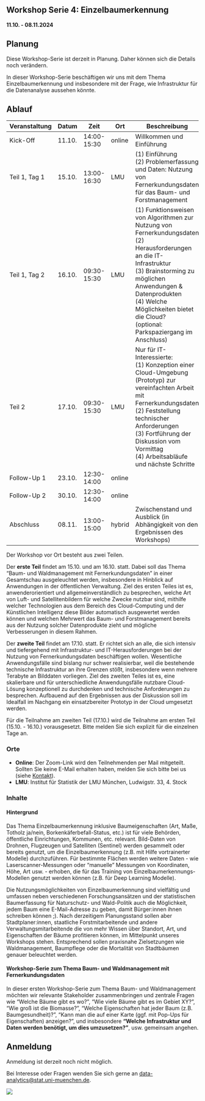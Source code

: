 ## Workshop Serie 4: Einzelbaumerkennung {.unnumbered}

**11.10. - 08.11.2024**

::: {.callout-note}
## Planung
Diese Workshop-Serie ist derzeit in Planung. Daher können sich die Details noch verändern.
:::

In dieser Workshop-Serie beschäftigen wir uns mit dem Thema Einzelbaumerkennung und insbesondere mit der Frage, wie Infrastruktur für die Datenanalyse aussehen könnte.

## Ablauf

| Veranstaltung       | Datum     | Zeit          | Ort      | Beschreibung                                                                                                                                                                                                                      |
|---------------------|-----------|---------------|----------|--------------------------------------------------------------------------------------------------------------------------------------------------------------------------------------------------------------------------------------|
| Kick-Off            | 11.10.    | 14:00-15:30    | online   | Willkommen und Einführung                                                                                                                                                                                                      |
| Teil 1, Tag 1       | 15.10.    | 13:00-16:30    | LMU      | (1) Einführung<br>(2) Problemerfassung und Daten: Nutzung von Fernerkundungsdaten für das Baum- und Forstmanagement                                                                                                                   |
| Teil 1, Tag 2       | 16.10.    | 09:30-15:30    | LMU      | (1) Funktionsweisen von Algorithmen zur Nutzung von Fernerkundungsdaten<br>(2) Herausforderungen an die IT-Infrastruktur<br>(3) Brainstorming zu möglichen Anwendungen & Datenprodukten<br>(4) Welche Möglichkeiten bietet die Cloud?<br>(optional: Parkspaziergang im Anschluss) |
| Teil 2              | 17.10.    | 09:30-15:30    | LMU      | Nur für IT-Interessierte:<br>  (1) Konzeption einer Cloud-Umgebung (Prototyp) zur vereinfachten Arbeit mit Fernerkundungsdaten<br>  (2) Feststellung technischer Anforderungen<br>  (3) Fortführung der Diskussion vom Vormittag<br>  (4) Arbeitsabläufe und nächste Schritte |
| Follow-Up 1         | 23.10.    | 12:30-14:00    | online   |                                                                                                                                                                                                                                      |
| Follow-Up 2         | 30.10.    | 12:30-14:00    | online   |                                                                                                                                                                                                                                      |
| Abschluss           | 08.11.    | 13:00-15:00    | hybrid   | Zwischenstand und Ausblick (in Abhängigkeit von den Ergebnissen des Workshops)                                                                                                                                                 |




Der Workshop vor Ort besteht aus zwei Teilen.

Der **erste Teil** findet am 15.10. und am 16.10. statt. Dabei soll das Thema “Baum- und Waldmanagement mit Fernerkundungsdaten” in einer Gesamtschau ausgeleuchtet werden, insbesondere in Hinblick auf Anwendungen in der öffentlichen Verwaltung. Ziel des ersten Teiles ist es, anwenderorientiert und allgemeinverständlich zu besprechen,
welche Art von Luft- und Satellitenbildern für welche Zwecke nutzbar sind,
mithilfe welcher Technologien aus dem Bereich des Cloud-Computing und der Künstlichen Intelligenz diese Bilder automatisch ausgewertet werden können und
welchen Mehrwert das Baum- und Forstmanagement bereits aus der Nutzung solcher Datenprodukte zieht und mögliche Verbesserungen in diesem Rahmen.

Der **zweite Teil** findet am 17.10. statt. Er richtet sich an alle, die sich intensiv und tiefergehend mit Infrastruktur- und IT-Herausforderungen bei der Nutzung von Fernerkundungsdaten beschäftigen wollen. Wesentliche Anwendungsfälle sind bislang nur schwer realisierbar, weil die bestehende technische Infrastruktur an ihre Grenzen stößt, insbesondere wenn mehrere Terabyte an Bilddaten vorliegen. Ziel des zweiten Teiles ist es,
eine skalierbare und für unterschiedliche Anwendungsfälle nutzbare Cloud-Lösung konzeptionell zu durchdenken und technische Anforderungen zu besprechen.
Aufbauend auf den Ergebnissen aus der Diskussion soll im Idealfall im Nachgang ein einsatzbereiter Prototyp in der Cloud umgesetzt werden.

Für die Teilnahme am zweiten Teil (17.10.) wird die Teilnahme am ersten Teil (15.10. - 16.10.) vorausgesetzt. Bitte melden Sie sich explizit für die einzelnen Tage an.


### Orte

- **Online**: Der Zoom-Link wird den Teilnehmenden per Mail mitgeteilt. Sollten Sie keine E-Mail erhalten haben, melden Sie sich bitte bei us (siehe [Kontakt](kontakt.html)).
- **LMU**: Institut für Statistik der LMU München, Ludwigstr. 33, 4. Stock

### Inhalte

#### Hintergrund
Das Thema Einzelbaumerkennung inklusive Baumeigenschaften (Art, Maße, Totholz ja/nein, Borkenkäferbefall-Status, etc.) ist für viele Behörden, öffentliche Einrichtungen, Kommunen, etc. relevant. 
Bild-Daten von Drohnen, Flugzeugen und Satelliten (Sentinel) werden gesammelt oder bereits genutzt, um die Einzelbaumerkennung (z.B. mit Hilfe vortrainerter Modelle) durchzuführen. Für bestimmte Flächen werden weitere Daten - wie Laserscanner-Messungen oder “manuelle” Messungen von Koordinaten, Höhe, Art usw. - erhoben, die für das Training von Einzelbaumerkennungs-Modellen genutzt werden können (z.B. für Deep Learning Modelle).

Die Nutzungsmöglichkeiten von Einzelbaumerkennung sind vielfältig und umfassen neben verschiedenen Forschungsansätzen und der statistischen Baumerfassung für Naturschutz- und Wald-Politik auch die Möglichkeit, jedem Baum eine E-Mail-Adresse zu geben, damit Bürger:innen ihnen schreiben können ;). Nach derzeitigem Planungsstand sollen aber Stadtplaner:innen, staatliche Forstmitarbeitende und andere Verwaltungsmitarbeitende die von mehr Wissen über Standort, Art, und Eigenschaften der Bäume profitieren können, im Mittelpunkt unseres Workshops stehen. Entsprechend sollen praxisnahe Zielsetzungen wie Waldmanagement, Baumpflege oder die Mortalität von Stadtbäumen genauer beleuchtet werden.


#### Workshop-Serie zum Thema Baum- und Waldmanagement mit Fernerkundungsdaten
In dieser ersten Workshop-Serie zum Thema Baum- und Waldmanagement möchten wir relevante Stakeholder zusammenbringen und zentrale Fragen wie “Welche Bäume gibt es wo?”, “Wie viele Bäume gibt es im Gebiet XY?”, “Wie groß ist die Biomasse?”, “Welche Eigenschaften hat jeder Baum (z.B. Baumgesundheit)?”, “Kann man die auf einer Karte (ggf. mit Pop-Ups für Eigenschaften) anzeigen?”, und insbesondere **“Welche Infrastruktur und Daten werden benötigt, um dies umzusetzen?”**, usw. gemeinsam angehen. 



## Anmeldung

Anmeldung ist derzeit noch nicht möglich.

Bei Interesse oder Fragen wenden Sie sich gerne an [data-analytics@stat.uni-muenchen.de](mailto:data-analytics@stat.uni-muenchen.de).

![](icons/Logos.png) 